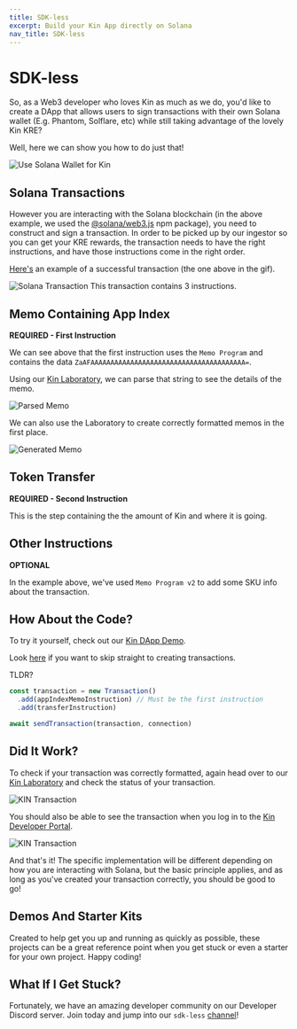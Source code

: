 ```yaml
---
title: SDK-less
excerpt: Build your Kin App directly on Solana
nav_title: SDK-less
---
```


# SDK-less

So, as a Web3 developer who loves Kin as much as we do, you'd like to create a DApp that allows users to sign transactions with their own Solana wallet (E.g. Phantom, Solflare, etc) while still taking advantage of the lovely Kin KRE?

Well, here we can show you how to do just that!

![Use Solana Wallet for Kin](/images/sdk-less/SDKless-01-intro.gif)

## Solana Transactions

However you are interacting with the Solana blockchain (in the above example, we used the [@solana/web3.js](https://www.npmjs.com/package/@solana/web3.js/v/0.30.8) npm package), you need to construct and sign a transaction. In order to be picked up by our ingestor so you can get your KRE rewards, the transaction needs to have the right instructions, and have those instructions come in the right order.

[Here's](https://explorer.solana.com/tx/5hFUXXZeHsUhsd1B5B4r5WSp3gbNRn9nnjG54S1CawHj3XT9rzWCxiD2GoCMrkC1pPFMJ3ezjujF9FAZZnY2Fq2j) an example of a successful transaction (the one above in the gif).

![Solana Transaction](/images/sdk-less/SDKless-02-transactionInstructions.png)
This transaction contains 3 instructions.

## Memo Containing App Index

**REQUIRED - First Instruction**

We can see above that the first instruction uses the `Memo Program` and contains the data `ZaAFAAAAAAAAAAAAAAAAAAAAAAAAAAAAAAAAAAAAAAA=`.

Using our [Kin Laboratory](https://laboratory.kin.org/memo), we can parse that string to see the details of the memo.

![Parsed Memo](/images/sdk-less/SDKless-03-parse-memo.png)

We can also use the Laboratory to create correctly formatted memos in the first place.

![Generated Memo](/images/sdk-less/SDKless-04-create-memo.png)

## Token Transfer

**REQUIRED - Second Instruction**

This is the step containing the the amount of Kin and where it is going.

## Other Instructions

**OPTIONAL**

In the example above, we've used `Memo Program v2` to add some SKU info about the transaction.

## How About the Code?

To try it yourself, check out our [Kin DApp Demo](https://github.com/kin-labs/kin-dapp-demo).

Look [here](https://github.com/kin-labs/kin-dapp-demo/blob/master/src/helpers/SDKless/handleSendKin.ts) if you want to skip straight to creating transactions.

TLDR?

```js
const transaction = new Transaction()
  .add(appIndexMemoInstruction) // Must be the first instruction
  .add(transferInstruction)

await sendTransaction(transaction, connection)
```

## Did It Work?

To check if your transaction was correctly formatted, again head over to our [Kin Laboratory](https://laboratory.kin.org/transaction) and check the status of your transaction.

![KIN Transaction](/images/sdk-less/SDKless-05-transaction.png)

You should also be able to see the transaction when you log in to the [Kin Developer Portal](https://portal.kin.org/dashboard).

![KIN Transaction](/images/sdk-less/SDKless-06-transaction-dev-portal.png)

And that's it! The specific implementation will be different depending on how you are interacting with Solana, but the basic principle applies, and as long as you've created your transaction correctly, you should be good to go!

## Demos And Starter Kits

Created to help get you up and running as quickly as possible, these projects can be a great reference point when you get stuck or even a starter for your own project. Happy coding!

<div className="mt-8 grid gap-6 md:grid-cols-2">
  <NavCard
    title="Kin SDK-less DApp Demo"
    subtitle="A lightweight web-based implementation of Kin SDK-less with a fully functional Next.js based interface."
    icon="github"
    link={{ url: 'https://github.com/kin-starters/kin-dapp-sdk-less', label: 'Have a look' }}
  />
  <NavCard
    title="Kin DApp Playground"
    subtitle="A multi-functional Kin Front-End that allows you to connect to a Kin Server or carry out Web-based transactions via our Web-SDK or SDK-less."
    icon="github"
    link={{ url: 'https://github.com/kin-starters/kin-dapp-playground', label: 'Have a look' }}
  />
</div>

## What If I Get Stuck?

Fortunately, we have an amazing developer community on our Developer Discord server. Join today and jump into our `sdk-less` [channel](https://discord.com/channels/808859554997469244/946095829205266533)!

<Help />
